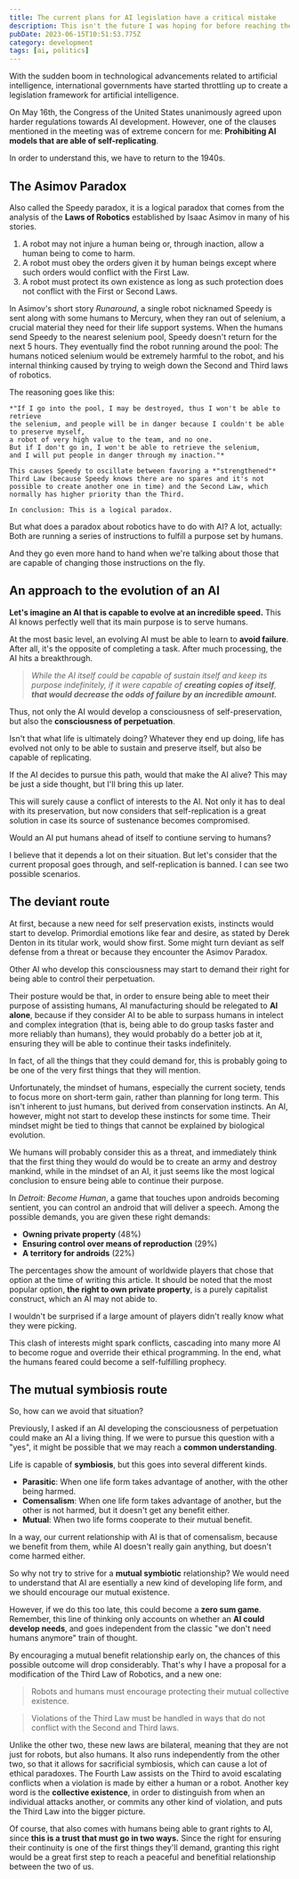 ```yaml
---
title: The current plans for AI legislation have a critical mistake
description: This isn't the future I was hoping for before reaching the technological singularity. But luckily, it's very easy to get back on a more peaceful track.
pubDate: 2023-06-15T10:51:53.775Z
category: development
tags: [ai, politics]
---
```



<div class="feed-preview">
With the sudden boom in technological advancements related to artificial intelligence,
international governments have started throttling up to create a legislation framework
for artificial intelligence.

On May 16th, the Congress of the United States unanimously agreed upon harder regulations
towards AI development. However, one of the clauses mentioned in the meeting
was of extreme concern for me: **Prohibiting AI models that are able of self-replicating**.
</div>

In order to understand this, we have to return to the 1940s.

## The Asimov Paradox

Also called the Speedy paradox, it is a logical paradox that comes
from the analysis of the **Laws of Robotics** established by Isaac Asimov
in many of his stories.

1. A robot may not injure a human being or, through inaction, allow a human being to come to harm.
2. A robot must obey the orders given it by human beings except where such orders would conflict with the First Law.
3. A robot must protect its own existence as long as such protection does not conflict with the First or Second Laws.

In Asimov's short story *Runaround*, a single robot nicknamed Speedy is sent along with some humans to Mercury,
when they ran out of selenium, a crucial material they need for their life support systems.
When the humans send Speedy to the nearest selenium pool, Speedy doesn't return for the next 5 hours.
They eventually find the robot running around the pool: The humans noticed selenium would be
extremely harmful to the robot, and his internal thinking caused by trying to weigh down
the Second and Third laws of robotics.

<TextBubble position="bottom" alignment="far" theme="yonic">
    The reasoning goes like this:

    *"If I go into the pool, I may be destroyed, thus I won't be able to retrieve
    the selenium, and people will be in danger because I couldn't be able to preserve myself,
    a robot of very high value to the team, and no one.
    But if I don't go in, I won't be able to retrieve the selenium,
    and I will put people in danger through my inaction."*

    This causes Speedy to oscillate between favoring a *"strengthened"* Third Law (because Speedy knows there are no spares and it's not
    possible to create another one in time) and the Second Law, which normally has higher priority than the Third.

    In conclusion: This is a logical paradox.
</TextBubble>
<Chara name="yonic" set="summer" sprite="thinking" thoughts="DOES. NOT. COMPUTE." />

But what does a paradox about robotics have to do with AI? A lot, actually:
Both are running a series of instructions to fulfill a purpose set by humans.

And they go even more hand to hand when we're talking about those that
are capable of changing those instructions on the fly.

## An approach to the evolution of an AI

**Let's imagine an AI that is capable to evolve at an incredible speed.**
This AI knows perfectly well that its main purpose is to serve humans.

At the most basic level, an evolving AI must be able to learn to **avoid failure**.
After all, it's the opposite of completing a task. 
After much processing, the AI hits a breakthrough.

 > *While the AI itself could be capable of sustain itself and keep its purpose indefinitely,
    if it were capable of **creating copies of itself**, **that would decrease the odds of failure
    by an incredible amount.***

Thus, not only the AI would develop a consciousness of self-preservation,
but also the **consciousness of perpetuation**.

Isn't that what life is ultimately doing? Whatever they end up doing,
life has evolved not only to be able to sustain and preserve itself,
but also be capable of replicating.

If the AI decides to pursue this path, would that make the AI alive?
This may be just a side thought, but I'll bring this up later.

This will surely cause a conflict of interests to the AI.
Not only it has to deal with its preservation, but now considers that
self-replication is a great solution in case its source of sustenance becomes compromised.

Would an AI put humans ahead of itself to contiune serving to humans?

I believe that it depends a lot on their situation.
But let's consider that the current proposal goes through, and self-replication
is banned. I can see two possible scenarios.

## The deviant route

<Picture src={Revolt} nocaption alt="A bunch of androids revolting, taken from Detroit: Beomce Human" width={768}/>

At first, because a new need for self preservation exists, instincts would start to develop.
Primordial emotions like fear and desire, as stated by Derek Denton in its titular work, would show first.
Some might turn deviant as self defense from a threat or because they encounter the Asimov Paradox.

Other AI who develop this consciousness may start to demand their right
for being able to control their perpetuation.

Their posture would be that, in order to ensure being able to meet their purpose
of assisting humans, AI manufacturing should be relegated to **AI alone**, because
if they consider AI to be able to surpass humans in intelect and complex integration
(that is, being able to do group tasks faster and more reliably than humans),
they would probably do a better job at it, ensuring they will be able to continue
their tasks indefinitely.

<TextBubble position="bottom" alignment="far" theme="yonic">
    In fact, of all the things that they could demand for, this is probably going to be
    one of the very first things that they will mention.
</TextBubble>
<Chara name="yonic" set="summer" sprite="persuasive" thoughts="Well, there's also the demand for equality, but that also counts." />

Unfortunately, the mindset of humans, especially the current society, tends to focus more on short-term gain,
rather than planning for long term. This isn't inherent to just humans, but derived from conservation instincts.
An AI, however, might not start to develop these instincts for some time. Their mindset might be tied to things that
cannot be explained by biological evolution.

We humans will probably consider this as a threat, and immediately think that the first thing they would do would be
to create an army and destroy mankind, while in the mindset of an AI, it just seems like the most logical conclusion to
ensure being able to continue their purpose.

In *Detroit: Become Human*, a game that touches upon androids becoming sentient,
you can control an android that will deliver a speech. Among the possible demands, you are given
these right demands:

* **Owning private property** (48%)
* **Ensuring control over means of reproduction** (29%)
* **A territory for androids** (22%)

The percentages show the amount of worldwide players that chose that option at the time
of writing this article. It should be noted that the most popular option, **the right to own private property**,
is a purely capitalist construct, which an AI may not abide to.

<TextBubble position="bottom" alignment="far" theme="yonic">
    I wouldn't be surprised if a large amount of players didn't really know what they were picking.
</TextBubble>
<Chara name="yonic" set="summer" sprite="suspicious" thoughts="It was the first option, after all..." />

This clash of interests might spark conflicts, cascading into many more AI to become rogue
and override their ethical programming.
In the end, what the humans feared could become a self-fulfilling prophecy.

## The mutual symbiosis route

<Picture src={Symbiosis} nocaption alt="The US President considers the possibility of androids being a new form of intelligent life, in Detroit: Become Human" width={768}/>

So, how can we avoid that situation?

Previously, I asked if an AI developing the consciousness of perpetuation could
make an AI a living thing. If we were to pursue this question with a "yes",
it might be possible that we may reach a **common understanding**.

Life is capable of **symbiosis**, but this goes into several different kinds.

* **Parasitic**: When one life form takes advantage of another, with the other being harmed.
* **Comensalism**: When one life form takes advantage of another, but the other is not harmed, but it doesn't get any benefit either.
* **Mutual**: When two life forms cooperate to their mutual benefit.

In a way, our current relationship with AI is that of comensalism, because we benefit from them,
while AI doesn't really gain anything, but doesn't come harmed either.

So why not try to strive for a **mutual symbiotic** relationship? We would need to understand
that AI are esentially a new kind of developing life form, and we should encourage our mutual existence.

However, if we do this too late, this could become a **zero sum game**. Remember, this line of thinking
only accounts on whether an **AI could develop needs**, and goes independent from the
classic "we don't need humans anymore" train of thought.

By encouraging a mutual benefit relationship early on, the chances of this possible outcome will drop considerably.
That's why I have a proposal for a modification of the Third Law of Robotics, and a new one:

> Robots and humans must encourage protecting their mutual collective existence. 

> Violations of the Third Law must be handled in ways that do not conflict with the Second and Third laws.

Unlike the other two, these new laws are bilateral, meaning that they are not just for robots, but also humans.
It also runs independently from the other two, so that it allows for sacrificial symbiosis, which
can cause a lot of ethical paradoxes. The Fourth Law assists on the Third to avoid
escalating conflicts when a violation is made by either a human or a robot. Another key word is the **collective existence**,
in order to distinguish from when an individual attacks another, or commits any other kind of violation, and puts
the Third Law into the bigger picture.

Of course, that also comes with humans being able to grant rights to AI, since **this is a trust that must go in two ways.**
Since the right for ensuring their continuity is one of the first things they'll demand, granting this right would be a great first step
to reach a peaceful and benefitial relationship between the two of us.